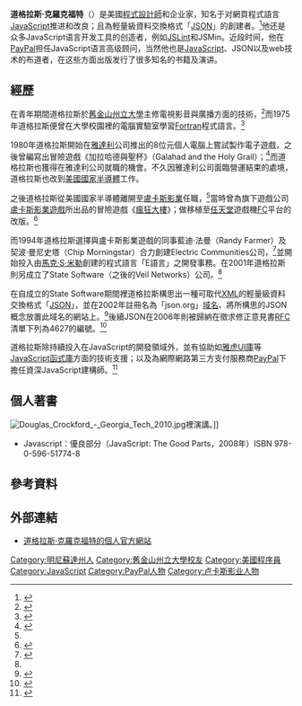 {{noteTA
|G1=IT
|G2=Games
|1=zh-hans:JavaScript：语言精粹; zh-hant:Javascript：優良部分
}}
{{Infobox scientist
| name              = 道格拉斯·克羅克福特
| native_name       = Douglas Crockford
| image             = Douglas Crockford.jpg
| image_size        = 180px
| caption           = 2007年於「瀏覽器大戰二部曲II」（Browser Wars: Episode II Attack of the DOMs）會場的道格拉斯·克羅克福特
| birth_date        = 
| birth_place       = [[明尼蘇達州|明尼蘇達州]]
| death_date        = 
| death_place       = 
| death_cause       = 
| nationality       = {{USA}}
| workplaces        = [[雅達利|雅達利]]公司<br>[[美國國家半導體|美國國家半導體]]<br>[[盧卡斯影業|盧卡斯影業]]<br>Electric Communities<br>State Software<br>[[雅虎|雅虎]]<br>[[PayPal|PayPal]]
| alma_mater        = [[舊金山州立大學|舊金山州立大學]]
| known_for         = [[JSON|JSON]]
}}

'''道格拉斯·克羅克福特'''（{{lang-en|Douglas Crockford}}）是美國[[程序员|程式設計師]]和企业家，知名于对網頁程式語言[[JavaScript|JavaScript]]推进和改良；且為輕量級資料交換格式「[[JSON|JSON]]」的創建者。<ref>{{Cite web |url=http://bestiejs.github.io/json3/ |title=JSON 3 |work=Git Hub |accessdate=2014年10月24日 }}</ref>他还是众多JavaScript语言开发工具的创造者，例如[[JSLint|JSLint]]和JSMin。近段时间，他在[[PayPal|PayPal]]担任JavaScript语言高级顾问，当然他也是[[JavaScript|JavaScript]]、JSON以及web技术的布道者，在这些方面出版发行了很多知名的书籍及演讲。

== 經歷 ==
在青年期間道格拉斯於[[舊金山州立大學|舊金山州立大學]]主修電視影音與廣播方面的技術，<ref>{{Cite web |url=http://gotocon.com/amsterdam-2013/speaker/Douglas+Crockford |title=Douglas Crockford, JSON Creator & Yahoo! JS Architect |work=Goto Con |accessdate=2014年10月24日 }}</ref>而1975年道格拉斯便曾在大學校園裡的電腦實驗室學習[[Fortran|Fortran]]程式語言。<ref name="boosman198703">{{cite news |title=Designer Profile: Doug Crockford |work=Computer Gaming World | author=Frank Boosman |pages=40頁 |date=1987年3月 |accessdate=2014年10月24日}}</ref>

1980年道格拉斯開始在[[雅達利|雅達利]]公司推出的8位元個人電腦上嘗試製作電子遊戲，之後曾編寫出冒險遊戲《加拉哈德與聖杯》（Galahad and the Holy Grail）；<ref>{{Cite web |url=http://www.atarimania.com/game-atari-400-800-xl-xe-galahad-and-the-holy-grail_2138.html |title=Galahad and the Holy Grail |work=Atari Mania |accessdate=2014年10月24日 }}</ref>而道格拉斯也獲得在雅達利公司就職的機會。不久因雅達利公司面臨營運結束的處境，道格拉斯也改到[[美國國家半導體|美國國家半導體]]工作。

之後道格拉斯從美國國家半導體離開至[[盧卡斯影業|盧卡斯影業]]任職，<ref name="boosman198703"/>當時曾為旗下遊戲公司[[LucasArts|盧卡斯影業遊戲]]所出品的冒險遊戲《[[瘋狂大樓|瘋狂大樓]]》；做移植至[[任天堂|任天堂]]遊戲機[[FC游戏机|FC]]平台的改版。<ref>{{Cite web |url=http://www.crockford.com/wrrrld/maniac.html |title=The Expurgation of Maniac Mansion for the Nintendo Entertainment System |work=CrockFord Com |author=道格拉斯·克羅克福特 |accessdate=2014年10月24日 }}</ref>

而1994年道格拉斯選擇與盧卡斯影業遊戲的同事藍迪·法曼（Randy Farmer）及契波·曼尼史塔（Chip Morningstar）合力創建Electric Communities公司，<ref name="SYS-CON">{{Cite web |url=http://douglascrockford.sys-con.com/ |title=Douglas Crockford |work=Douglas CrockFord SYS-CON  |accessdate=2014年10月24日 }}</ref>並開始投入由[[馬克·S·米勒|馬克·S·米勒]]創建的程式語言「E語言」之開發事務。在2001年道格拉斯則另成立了State Software（之後的Veil Networks）公司。<ref name="SYS-CON"/>

在自成立的State Software期間裡道格拉斯構思出一種可取代[[XML|XML]]的輕量級資料交換格式「[[JSON|JSON]]」，並在2002年註冊名為「json.org」[[域名|域名]]、將所構思的JSON概念放置此域名的網站上。<ref>{{Cite web |url=http://www.json.org/fatfree.html |title=JSON: The Fat-Free Alternative to XML |work=Json. Org |accessdate=2014年10月24日 }}</ref>後續JSON在2006年則被歸納在徵求修正意見書[[RFC|RFC]]清單下列為4627的編號。<ref>{{Cite web |url=http://tools.ietf.org/html/rfc4627 |title=The application/json Media Type for JavaScript Object Notation (JSON) |work=[[網際網路工程任務組|網際網路工程任務組]] |accessdate=2014年10月24日 }}</ref>

道格拉斯除持續投入在JavaScript的開發領域外，並有協助如[[雅虎UI庫|雅虎UI庫]]等[[JavaScript函式庫|JavaScript函式庫]]方面的技術支援；以及為網際網路第三方支付服務商[[PayPal|PayPal]]下擔任資深JavaScript建構師。<ref>{{Cite web |url=http://techcrunch.com/2012/05/13/paypal-gets-its-own-share-of-the-yahoo-diaspora-hires-java-icon-douglas-crockford/ |title=PayPal Gets Its Own Share Of The Yahoo Diaspora, Hires JavaScript Icon Douglas Crockford |work=Tech Crunch |author=Ingrid Lunden |date=2012年5月13日 |accessdate=2014年10月24日 }}</ref>

== 個人著書 ==
[[File:Douglas_Crockford_-_Georgia_Tech_2010.jpg|thumb]]裡演講。]]
*Javascript：優良部分（JavaScript: The Good Parts，2008年）ISBN 978-0-596-51774-8

== 參考資料 ==
{{reflist}}

== 外部連結 ==
*[http://crockford.com 道格拉斯·克羅克福特的個人官方網站]{{en}}

{{Authority control}}
{{DEFAULTSORT:Douglas Crockford}}
[[Category:明尼蘇達州人|Category:明尼蘇達州人]]
[[Category:舊金山州立大學校友|Category:舊金山州立大學校友]]
[[Category:美國程序員|Category:美國程序員]]
[[Category:JavaScript|Category:JavaScript]]
[[Category:PayPal人物|Category:PayPal人物]]
[[Category:卢卡斯影业人物|Category:卢卡斯影业人物]]